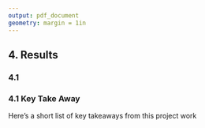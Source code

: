 ```yaml
---
output: pdf_document
geometry: margin = 1in
---
```


## 4. Results


### 4.1 

### 4.1 Key Take Away 

Here's a short list of key takeaways from this project work

